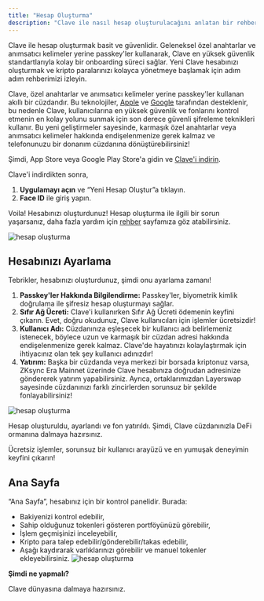 ```yaml
---
title: "Hesap Oluşturma"
description: "Clave ile nasıl hesap oluşturulacağını anlatan bir rehber."
---
```



Clave ile hesap oluşturmak basit ve güvenlidir. Geleneksel özel anahtarlar ve anımsatıcı kelimeler yerine passkey'ler kullanarak, Clave en yüksek güvenlik standartlarıyla kolay bir onboarding süreci sağlar. Yeni Clave hesabınızı oluşturmak ve kripto paralarınızı kolayca yönetmeye başlamak için adım adım rehberimizi izleyin.

Clave, özel anahtarlar ve anımsatıcı kelimeler yerine passkey'ler kullanan akıllı bir cüzdandır. Bu teknolojiler, [Apple](https://support.apple.com/en-us/102195?ref=blog2.getclave.io) ve [Google](https://support.google.com/accounts/answer/13548313?hl=en&ref=blog2.getclave.io) tarafından desteklenir, bu nedenle Clave, kullanıcılarına en yüksek güvenlik ve fonlarını kontrol etmenin en kolay yolunu sunmak için son derece güvenli şifreleme teknikleri kullanır. Bu yeni geliştirmeler sayesinde, karmaşık özel anahtarlar veya anımsatıcı kelimeler hakkında endişelenmenize gerek kalmaz ve telefonunuzu bir donanım cüzdanına dönüştürebilirsiniz!

Şimdi, App Store veya Google Play Store'a gidin ve [Clave'i indirin](http://getclave.io/download?ref=blog2.getclave.io).

Clave'i indirdikten sonra,

1. **Uygulamayı açın** ve “Yeni Hesap Oluştur”a tıklayın.
2. **Face ID** ile giriş yapın.

Voila! Hesabınızı oluşturdunuz!
Hesap oluşturma ile ilgili bir sorun yaşarsanız, daha fazla yardım için [rehber](./problem-solving) sayfamıza göz atabilirsiniz.

![hesap oluşturma](./images/account1.png)

## **Hesabınızı Ayarlama**

Tebrikler, hesabınızı oluşturdunuz, şimdi onu ayarlama zamanı!

1. **Passkey'ler Hakkında Bilgilendirme:** Passkey'ler, biyometrik kimlik doğrulama ile şifresiz hesap oluşturmayı sağlar.
2. **Sıfır Ağ Ücreti:** Clave'i kullanırken Sıfır Ağ Ücreti ödemenin keyfini çıkarın. Evet, doğru okudunuz, Clave kullanıcıları için işlemler ücretsizdir!
3. **Kullanıcı Adı:** Cüzdanınıza eşleşecek bir kullanıcı adı belirlemeniz istenecek, böylece uzun ve karmaşık bir cüzdan adresi hakkında endişelenmenize gerek kalmaz. Clave'de hayatınızı kolaylaştırmak için ihtiyacınız olan tek şey kullanıcı adınızdır!
4. **Yatırım:** Başka bir cüzdanda veya merkezi bir borsada kriptonuz varsa, ZKsync Era Mainnet üzerinde Clave hesabınıza doğrudan adresinize göndererek yatırım yapabilirsiniz. Ayrıca, ortaklarımızdan Layerswap sayesinde cüzdanınızı farklı zincirlerden sorunsuz bir şekilde fonlayabilirsiniz!

![hesap oluşturma](./images/account2.png)

Hesap oluşturuldu, ayarlandı ve fon yatırıldı. Şimdi, Clave cüzdanınızla DeFi ormanına dalmaya hazırsınız.

Ücretsiz işlemler, sorunsuz bir kullanıcı arayüzü ve en yumuşak deneyimin keyfini çıkarın!

## **Ana Sayfa**

“Ana Sayfa”, hesabınız için bir kontrol panelidir. Burada:

- Bakiyenizi kontrol edebilir,
- Sahip olduğunuz tokenleri gösteren portföyünüzü görebilir,
- İşlem geçmişinizi inceleyebilir,
- Kripto para talep edebilir/gönderebilir/takas edebilir,
- Aşağı kaydırarak varlıklarınızı görebilir ve manuel tokenler ekleyebilirsiniz.
![hesap oluşturma](./images/account3.png)

**Şimdi ne yapmalı?**

Clave dünyasına dalmaya hazırsınız. 
